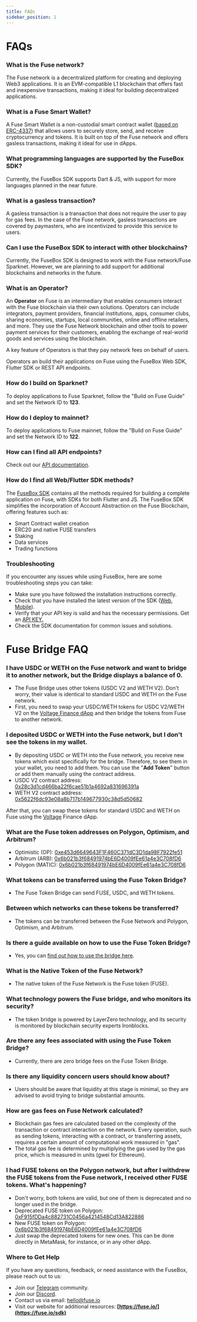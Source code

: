 ```yaml
---
title: FAQs
sidebar_position: 1
---
```


# FAQs

### What is the Fuse network?

The Fuse network is a decentralized platform for creating and deploying Web3 applications. It is an EVM-compatible L1 blockchain that offers fast and inexpensive transactions, making it ideal for building decentralized applications.

### What is a Fuse Smart Wallet?

A Fuse Smart Wallet is a non-custodial smart contract wallet ([based on ERC-4337](https://eips.ethereum.org/EIPS/eip-4337)) that allows users to securely store, send, and receive cryptocurrency and tokens. It is built on top of the Fuse network and offers gasless transactions, making it ideal for use in dApps.

### What programming languages are supported by the FuseBox SDK?

Currently, the FuseBox SDK supports Dart & JS, with support for more languages planned in the near future.

### What is a gasless transaction?

A gasless transaction is a transaction that does not require the user to pay for gas fees. In the case of the Fuse network, gasless transactions are covered by paymasters, who are incentivized to provide this service to users.

### Can I use the FuseBox SDK to interact with other blockchains?

Currently, the FuseBox SDK is designed to work with the Fuse network/Fuse Sparknet. However, we are planning to add support for additional blockchains and networks in the future.

### What is an Operator?

An **Operator** on Fuse is an intermediary that enables consumers interact with the Fuse blockchain via their own solutions. Operators can include integrators, payment providers, financial institutions, apps, consumer clubs, sharing economies, startups, local communities, online and offline retailers, and more. They use the Fuse Network blockchain and other tools to power payment services for their customers, enabling the exchange of real-world goods and services using the blockchain.

A key feature of Operators is that they pay network fees on behalf of users.

Operators an build their applications on Fuse using the FuseBox Web SDK, Flutter SDK or REST API endpoints.

### How do I build on Sparknet?

To deploy applications to Fuse Sparknet, follow the "Build on Fuse Guide" and set the Network ID to **123**.

### How do I deploy to mainnet?

To deploy applications to Fuse mainnet, follow the "Build on Fuse Guide" and set the Network ID to **122**.

### How can I find all API endpoints?

Check out our [API documentation](../developers/fusebox/apis/).

### How do I find all Web/Flutter SDK methods?

The [FuseBox SDK](../developers/fusebox/sdk/) contains all the methods required for building a complete application on Fuse, with SDKs for both Flutter and JS. The FuseBox SDK simplifies the incorporation of Account Abstraction on the Fuse Blockchain, offering features such as:

* Smart Contract wallet creation
* ERC20 and native FUSE transfers
* Staking
* Data services
* Trading functions

### Troubleshooting

If you encounter any issues while using FuseBox, here are some troubleshooting steps you can take:

* Make sure you have followed the installation instructions correctly.
* Check that you have installed the latest version of the SDK ([Web](https://www.npmjs.com/package/@fuseio/fusebox-web-sdk "Web SDK"), [Mobile](https://pub.dev/packages/fuse_wallet_sdk "Flutter SDK")).
* Verify that your API key is valid and has the necessary permissions. Get an [API KEY.](https://console.fuse.io/build "API KEY")
* Check the SDK documentation for common issues and solutions.

# Fuse Bridge FAQ

### I have USDC or WETH on the Fuse network and want to bridge it to another network, but the Bridge displays a balance of 0.

* The Fuse Bridge uses other tokens (USDC V2 and WETH V2). Don't worry, their value is identical to standard USDC and WETH on the Fuse network.
* First, you need to swap your USDC/WETH tokens for USDC V2/WETH V2 on the [Voltage Finance dApp](https://app.voltage.finance) and then bridge the tokens from Fuse to another network.

### I deposited USDC or WETH into the Fuse network, but I don't see the tokens in my wallet.

* By depositing USDC or WETH into the Fuse network, you receive new tokens which exist specifically for the bridge. Therefore, to see them in your wallet, you need to add them. You can use the "**Add Token**" button or add them manually using the contract address.
* USDC V2 contract address: [0x28c3d1cd466ba22f6cae51b1a4692a831696391a](https://explorer.fuse.io/token/0x28C3d1cD466Ba22f6cae51b1a4692a831696391A/token-transfers)
* WETH V2 contract address: [0x5622f6dc93e08a8b717b149677930c38d5d50682](https://explorer.fuse.io/token/0x5622F6dC93e08a8b717B149677930C38d5d50682/token-transfers)

After that, you can swap these tokens for standard USDC and WETH on Fuse using the [Voltage](https://app.voltage.finance) Finance dApp.

### What are the Fuse token addresses on Polygon, Optimism, and Arbitrum?

* Optimistic (OP): [0xe453d6649643F1F460C371dC3D1da98F7922fe51](https://optimistic.etherscan.io/token/0xe453d6649643f1f460c371dc3d1da98f7922fe51)
* Arbitrum (ARB): [0x6b021b3f68491974bE6D4009fEe61a4e3C708fD6](https://arbiscan.io/token/0x6b021b3f68491974be6d4009fee61a4e3c708fd6)
* Polygon (MATIC): [0x6b021b3f68491974bE6D4009fEe61a4e3C708fD6](https://polygonscan.com/token/0x6b021b3f68491974be6d4009fee61a4e3c708fd6)

### What tokens can be transferred using the Fuse Token Bridge?

* The Fuse Token Bridge can send FUSE, USDC, and WETH tokens.

### Between which networks can these tokens be transferred?

* The tokens can be transferred between the Fuse Network and Polygon, Optimism, and Arbitrum.

### Is there a guide available on how to use the Fuse Token Bridge?

* Yes, you can [find out how to use the bridge here](https://youtu.be/LUsoAdsTWM4?si=LuOxRsTlMZ9RSsHh).

### What is the Native Token of the Fuse Network?

* The native token of the Fuse Network is the Fuse token (FUSE).

### What technology powers the Fuse bridge, and who monitors its security?

* The token bridge is powered by LayerZero technology, and its security is monitored by blockchain security experts Ironblocks.

### Are there any fees associated with using the Fuse Token Bridge?

* Currently, there are zero bridge fees on the Fuse Token Bridge.

### Is there any liquidity concern users should know about?

* Users should be aware that liquidity at this stage is minimal, so they are advised to avoid trying to bridge substantial amounts.

### How are gas fees on Fuse Network calculated?

* Blockchain gas fees are calculated based on the complexity of the transaction or contract interaction on the network. Every operation, such as sending tokens, interacting with a contract, or transferring assets, requires a certain amount of computational work measured in "gas".
* The total gas fee is determined by multiplying the gas used by the gas price, which is measured in units (gwei for Ethereum).

### I had FUSE tokens on the Polygon network, but after I withdrew the FUSE tokens from the Fuse network, I received other FUSE tokens. What's happening?

* Don't worry, both tokens are valid, but one of them is deprecated and no longer used in the bridge.
* Deprecated FUSE token on Polygon: [0xF915fDDa4c882731C0456a4214548Cd13A822886](https://polygonscan.com/token/0xF915fDDa4c882731C0456a4214548Cd13A822886)
* New FUSE token on Polygon: [0x6b021b3f68491974bE6D4009fEe61a4e3C708fD6](https://polygonscan.com/token/0x6b021b3f68491974be6d4009fee61a4e3c708fd6)
* Just swap the deprecated tokens for new ones. This can be done directly in MetaMask, for instance, or in any other dApp.

### Where to Get Help

If you have any questions, feedback, or need assistance with the FuseBox, please reach out to us:

* Join our [Telegram](https://t.me/fuseio/163566) community.
* Join our [Discord](https://discord.com/invite/jpPMeSZ "Discord").
* Contact us via email: [hello@fuse.io](mail:hello@fuse.io "email")
* Visit our website for additional resources: **[https://fuse.io/](https://fuse.io/sdk)**

